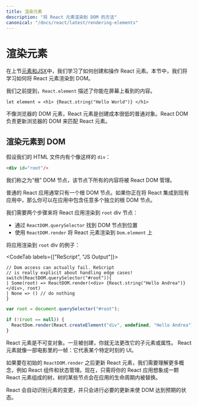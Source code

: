 ```yaml
---
title: 渲染元素
description: "将 React 元素渲染到 DOM 的方法"
canonical: "/docs/react/latest/rendering-elements"
---
```


<!-- # Rendering Elements -->
# 渲染元素

<Intro>

<!-- In our previous section [React Elements & JSX](./elements-and-jsx) we learned how to create and handle React elements. In this section we will learn how to put our elements into action by rendering them into the DOM. -->
在上节[元素和JSX](./elements-and-jsx)中，我们学习了如何创建和操作 React 元素。本节中，我们将学习如何将 React 元素渲染到 DOM。

</Intro>

<!-- As we mentioned before, a `React.element` describes what you see on the screen: -->
我们之前提到，`React.element` 描述了你能在屏幕上看到的内容。

```res
let element = <h1> {React.string("Hello World")} </h1>
```

<!-- Unlike browser DOM elements, React elements are plain objects, and are cheap to create. React DOM takes care of updating the DOM to match the React elements. -->
不像浏览器的 DOM 元素，React 元素是创建成本很低的普通对象。React DOM 负责更新浏览器的 DOM 来匹配 React 元素。

<!-- ## Rendering Elements to the DOM -->
## 渲染元素到 DOM

<!-- Let's assume we've got an HTML file that contains a `div` like this: -->
假设我们的 HTML 文件内有个像这样的 `div`：

```html
<div id="root"/>
```

<!-- We call this a “root” DOM node because everything inside it will be managed by React DOM. -->
我们称之为“根” DOM 节点，该节点下所有的内容将被 React DOM 管理。

<!-- Plain React applications usually have a single root DOM node. If you are integrating React into an existing app, you may have as many isolated root DOM nodes as you like. -->
普通的 React 应用通常只有一个根 DOM 节点。如果你正在将 React 集成到现有应用中，那么你可以在应用中包含任意多个独立的根 DOM 节点。

<!-- To render our React application into the `root` div, we need to do two things:
- Find our DOM node with `ReactDOM.querySelector`
- Render our React element to our queried `Dom.element` with `ReactDOM.render` -->
我们需要两个步骤来将 React 应用渲染到 `root` div 节点：
- 通过 `ReactDOM.querySelector` 找到 DOM 节点到位置
- 使用 `ReactDOM.render` 将 React 元素渲染到 `Dom.element` 上

<!-- Here is a full example rendering our application in our `root` div: -->
将应用渲染到 `root` div 的例子： 

<CodeTab labels={["ReScript", "JS Output"]}>

```res
// Dom access can actually fail. ReScript
// is really explicit about handling edge cases!
switch(ReactDOM.querySelector("#root")){
| Some(root) => ReactDOM.render(<div> {React.string("Hello Andrea")} </div>, root)
| None => () // do nothing
}
```
```js
var root = document.querySelector("#root");

if (!(root == null)) {
  ReactDom.render(React.createElement("div", undefined, "Hello Andrea"), root);
}
```

</CodeTab>

<!-- React elements are immutable. Once you create an element, you can’t change its children or attributes. An element is like a single frame in a movie: it represents the UI at a certain point in time. -->
React 元素是不可变对象。一旦被创建，你就无法更改它的子元素或属性。 React 元素就像一部电影里的一帧：它代表某个特定时刻的 UI。

<!-- At this point we would need to understand a few more concepts, such as React components and state management to be able to update the rendered elements after the initial `ReactDOM.render`. For now, just imagine your React application as a tree of elements, whereby some elements may get replaced during the lifetime of your application. -->
如果要在初始的 `ReactDOM.render` 之后更新 React 元素，我们需要理解更多概念，例如 React 组件和状态管理。现在，只需将你的 React 应用想象成一颗 React 元素组成的树，树的某些节点会在应用的生命周期内被替换。


<!-- React will automatically recognize any element changes and will only apply the DOM updates necessary to bring the DOM to the desired state. -->
React 会自动识别元素的变更，并只会进行必要的更新来使 DOM 达到预期的状态。
